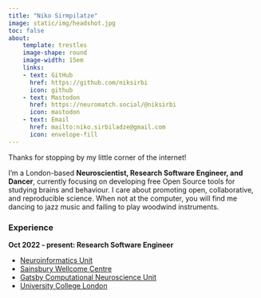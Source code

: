 ```yaml
---
title: "Niko Sirmpilatze"
image: static/img/headshot.jpg
toc: false
about: 
    template: trestles
    image-shape: round
    image-width: 15em
    links:
    - text: GitHub
      href: https://github.com/niksirbi
      icon: github
    - text: Mastodon
      href: https://neuromatch.social/@niksirbi
      icon: mastodon
    - text: Email
      href: mailto:niko.sirbiladze@gmail.com
      icon: envelope-fill
---
```



Thanks for stopping by my little corner of the internet!

I'm a London-based **Neuroscientist, Research Software Engineer, and Dancer**,
currently focusing on developing free Open Source tools for studying
brains and behaviour.
I care about promoting open, collaborative, and reproducible science.
When not at the computer, you will find me dancing to jazz music
and failing to play woodwind instruments.

### Experience

**Oct 2022 - present: Research Software Engineer**

- [Neuroinformatics Unit](https://neuroinformatics.dev/)
- [Sainsbury Wellcome Centre](https://www.sainsburywellcome.org/)
- [Gatsby Computational Neuroscience Unit](https://www.ucl.ac.uk/gatsby/)
- [University College London](https://www.ucl.ac.uk/)
